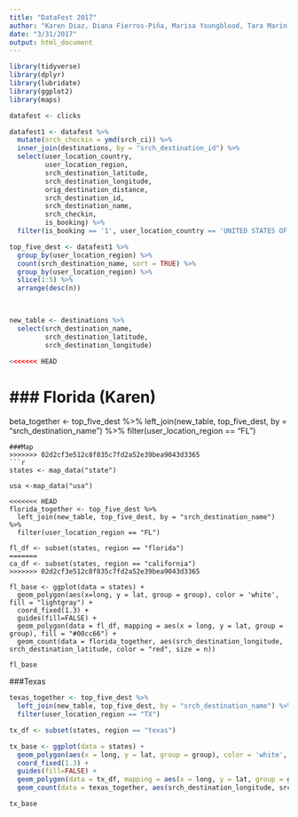 ```yaml
---
title: "DataFest 2017"
author: "Karen Diaz, Diana Fierros-Piña, Marisa Youngblood, Tara Marin, and Marta García"
date: "3/31/2017"
output: html_document
---
```


```r
library(tidyverse)
library(dplyr)
library(lubridate)
library(ggplot2)
library(maps)

datafest <- clicks
```

```r

datafest1 <- datafest %>%
  mutate(srch_checkin = ymd(srch_ci)) %>%
  inner_join(destinations, by = "srch_destination_id") %>%
  select(user_location_country, 
         user_location_region,
         srch_destination_latitude,
         srch_destination_longitude,
         orig_destination_distance,
         srch_destination_id,
         srch_destination_name,
         srch_checkin, 
         is_booking) %>%
  filter(is_booking == '1', user_location_country == 'UNITED STATES OF AMERICA')

top_five_dest <- datafest1 %>%
  group_by(user_location_region) %>%
  count(srch_destination_name, sort = TRUE) %>%
  group_by(user_location_region) %>%
  slice(1:5) %>%
  arrange(desc(n))

  

new_table <- destinations %>%
  select(srch_destination_name,
         srch_destination_latitude,
         srch_destination_longitude) 

<<<<<<< HEAD


```

### Florida (Karen)
=======
beta_together <- top_five_dest %>%
  left_join(new_table, top_five_dest, by = "srch_destination_name") %>%
  filter(user_location_region == "FL")

```
###Map
>>>>>>> 02d2cf3e512c8f835c7fd2a52e39bea9043d3365
```r
states <- map_data("state")

usa <-map_data("usa")

<<<<<<< HEAD
florida_together <- top_five_dest %>%
  left_join(new_table, top_five_dest, by = "srch_destination_name") %>%
  filter(user_location_region == "FL")

fl_df <- subset(states, region == "florida")
=======
ca_df <- subset(states, region == "california")
>>>>>>> 02d2cf3e512c8f835c7fd2a52e39bea9043d3365

fl_base <- ggplot(data = states) +
  geom_polygon(aes(x=long, y = lat, group = group), color = 'white', fill = "lightgray") + 
  coord_fixed(1.3) + 
  guides(fill=FALSE) +
  geom_polygon(data = fl_df, mapping = aes(x = long, y = lat, group = group), fill = "#00cc66") + 
  geom_count(data = florida_together, aes(srch_destination_longitude, srch_destination_latitude, color = "red", size = n))

fl_base
```

###Texas
```r
texas_together <- top_five_dest %>%
  left_join(new_table, top_five_dest, by = "srch_destination_name") %>%
  filter(user_location_region == "TX")

tx_df <- subset(states, region == "texas")

tx_base <- ggplot(data = states) +
  geom_polygon(aes(x = long, y = lat, group = group), color = 'white', fill = "lightgray") + 
  coord_fixed(1.3) + 
  guides(fill=FALSE) +
  geom_polygon(data = tx_df, mapping = aes(x = long, y = lat, group = group), fill = "#ffb366") + 
  geom_count(data = texas_together, aes(srch_destination_longitude, srch_destination_latitude, color = "red", size = n))

tx_base
```

